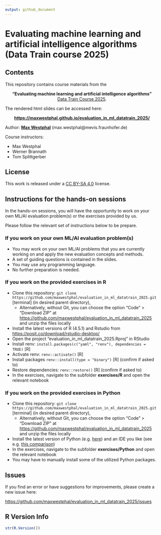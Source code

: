 ```yaml
---
output: github_document
---
```


# Evaluating machine learning and artificial intelligence algorithms (Data Train course 2025)

<!-- badges: start -->
<!-- badges: end -->


## Contents

This repository contains course materials from the 

<center>

**"Evaluating machine learning and artificial intelligence algorithms"** </br>
[Data Train Course 2025](https://www.bremen-research.de/data-train/courses/course-details?event_id=116). 

</center>

The rendered html slides can be accessed here:

<center>

**<https://maxwestphal.github.io/evaluation_in_ml_datatrain_2025/>**

</center>

Author: [**Max Westphal**](https://www.linkedin.com/in/maxwestphal/) (max.westphal@mevis.fraunhofer.de)

Course instructors:

- Max Westphal
- Werner Brannath
- Tom Splittgerber

## License

This work is released under a [CC BY-SA 4.0](https://creativecommons.org/licenses/by-sa/4.0/) license.


## Instructions for the hands-on sessions

In the hands-on sessions, you will have the opportunity to work on your own ML/AI evaluation 
problem(s) or the exercises provided by us. 

Please follow the relevant set of instructions below to be prepare.

### If you work on your own ML/AI evaluation problem(s)

- You may work on your own ML/AI problems that you are currently working on and apply the new
evaluation concepts and methods. 
- A set of guiding questions is contained in the slides. 
- You may use any programming language.
- No further preparation is needed.

### If you work on the provided exercises in R

- Clone this repository: `git clone https://github.com/maxwestphal/evaluation_in_ml_datatrain_2025.git` [terminal] (in desired parent directory),
  - Alternatively, without Git, you can choose the option "Code" > "Download ZIP" at [https://github.com/maxwestphal/evaluation_in_ml_datatrain_2025](https://github.com/maxwestphal/evaluation_in_ml_datatrain_2025) and unzip the files locally
- Install the latest versions of R (4.5.1) and Rstudio from <https://posit.co/download/rstudio-desktop/>
- Open the project "evaluation_in_ml_datatrain_2025.Rproj" in RStudio
- Install renv: `install.packages(c("yaml", "renv"), dependencies = TRUE)` [R]
- Activate renv: `renv::activate()` [R]
- Install packages `renv::install(type = "binary")` [R] (confirm if asked to)
- Restore dependencies: `renv::restore()` [R] (confirm if asked to)
- In the exercises, navigate to the subfolder **exercises/R** and open the relevant notebook

### If you work on the provided exercises in Python

- Clone this repository: `git clone https://github.com/maxwestphal/evaluation_in_ml_datatrain_2025.git` [terminal] (in desired parent directory),
  - Alternatively, without Git, you can choose the option "Code" > "Download ZIP" at [https://github.com/maxwestphal/evaluation_in_ml_datatrain_2025](https://github.com/maxwestphal/evaluation_in_ml_datatrain_2025) and unzip the files locally
- Install the latest version of Python (e.g. [here](https://www.python.org/)) and an IDE you like (see e.g. [this comparison](https://pieces.app/blog/best-ide-for-python))
- In the exercises, navigate to the subfolder **exercises/Python** and open the relevant notebook
- You may have to manually install some of the utilized Python packages.

## Issues

If you find an error or have suggestions for improvements, please create a new issue here:

<https://github.com/maxwestphal/evaluation_in_ml_datatrain_2025/issues>


## R Version Info

```r
str(R.Version())
```






